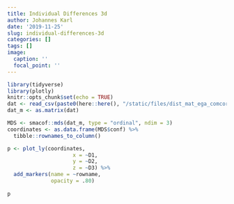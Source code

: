 ```yaml
---
title: Individual Differences 3d
author: Johannes Karl
date: '2019-11-25'
slug: individual-differences-3d
categories: []
tags: []
image:
  caption: ''
  focal_point: ''
---
```



```r
library(tidyverse)
library(plotly)
knitr::opts_chunk$set(echo = TRUE)
dat <- read_csv(paste0(here::here(), "/static/files/dist_mat_ega_comcorr.csv"))
dat_m <- as.matrix(dat)
```

```r

MDS <- smacof::mds(dat_m, type = "ordinal", ndim = 3)
coordinates <- as.data.frame(MDS$conf) %>%
  tibble::rownames_to_column()

p <- plot_ly(coordinates,
                     x = ~D1,
                     y = ~D2,
                     z = ~D3) %>%
  add_markers(name = ~rowname,
              opacity = .80)
  
p
```
